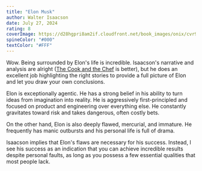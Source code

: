```yaml
---
title: "Elon Musk"
author: Walter Isaacson
date: July 27, 2024
rating: 8
coverImage: https://d28hgpri8am2if.cloudfront.net/book_images/onix/cvr9781982181284/elon-musk-9781982181284_hr.jpg
spineColor: "#000"
textColor: "#FFF"
---
```


Wow. Being surrounded by Elon's life is incredible. Isaacson's narrative and analysis are alright ([The Cook and the Chef](https://waitbutwhy.com/2015/11/the-cook-and-the-chef-musks-secret-sauce.html) is better), but he does an excellent job highlighting the right stories to provide a full picture of Elon and let you draw your own conclusions.

Elon is exceptionally agentic. He has a strong belief in his ability to turn ideas from imagination into reality. He is aggressively first-principled and focused on product and engineering over everything else. He constantly gravitates toward risk and takes dangerous, often costly bets.

On the other hand, Elon is also deeply flawed, mercurial, and immature. He frequently has manic outbursts and his personal life is full of drama.

Isaacson implies that Elon's flaws are necessary for his success. Instead, I see his success as an indication that you can achieve incredible results despite personal faults, as long as you possess a few essential qualities that most people lack.
